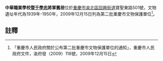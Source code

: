 {{msg:重慶市文物保護單位
|名稱 = 中華職業學校暨于學忠將軍舊居
|編號 = 165
|圖片 = 
|級別 = 6
|分類 = 
|時代 = 1939年-1950年
|地点 = [[渝北區|渝北區]][[回興街道|回興街道]]寶聖東路501號
|坐標 = 
|登錄 = 2009年12月15日
}}
'''中華職業學校暨[[于學忠|于學忠]]將軍舊居'''位於[[重慶市|重慶市]][[渝北區|渝北區]][[回興街道|回興街道]]寶聖東路501號，文物遺址年代為1939年-1950年，2009年12月15日列為第二批重慶市文物保護單位<ref>「重慶市人民政府關於公布第二批重慶市文物保護單位的通知」，重慶市人民政府文件，渝府發（2009）118號，2009年12月15日</ref>。
== 註釋 ==
{{reflist}}
{{文物保護單位小作品}}